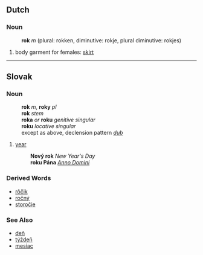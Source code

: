 == Dutch ==
=== Noun ===
:'''rok''' ''m'' (plural: rokken, diminutive: rokje, plural diminutive: rokjes)
#body garment for females: [[skirt]]

----
== Slovak ==
=== Noun ===
:'''rok''' ''m'', '''roky''' ''pl''
:'''rok''' ''stem''
:'''roka''' ''or'' '''roku''' ''genitive singular''
:'''roku''' ''locative singular''
:except as above, declension pattern ''[[Slovak declension pattern dub|dub]]''
# [[year]]
#: '''Nový rok''' ''New Year's Day''
#: '''roku Pána''' ''[[Anno Domini]]''

=== Derived Words ===
* [[rôčik]]
* [[ročný]]
* [[storočie]]
=== See Also ===
* [[deň]]
* [[týždeň]]
* [[mesiac#Slovak|mesiac]]